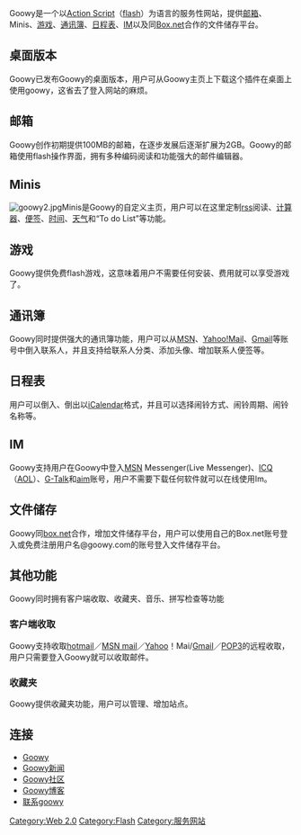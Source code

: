 Goowy是一个以[[Action_Script|Action Script]]（[[flash|flash]]）为语言的服务性网站，提供[[邮箱|邮箱]]、Minis、[[游戏|游戏]]、[[通讯簿|通讯簿]]、[[日程表|日程表]]、[[IM|IM]]以及同[[Box.net|Box.net]]合作的文件储存平台。
== 桌面版本 ==
Goowy已发布Goowy的桌面版本，用户可从Goowy主页上下载这个插件在桌面上使用goowy，这省去了登入网站的麻烦。
== 邮箱 ==
Goowy创作初期提供100MB的邮箱，在逐步发展后逐渐扩展为2GB。Goowy的邮箱使用flash操作界面，拥有多种编码阅读和功能强大的邮件编辑器。

== Minis ==
[[File:goowy2.jpg|frame]]Minis是Goowy的自定义主页，用户可以在这里定制[[rss|rss]]阅读、[[计算器|计算器]]、[[便签|便签]]、[[时间|时间]]、[[天气|天气]]和“To do List”等功能。
== 游戏 ==
Goowy提供免费flash游戏，这意味着用户不需要任何安装、费用就可以享受游戏了。
== 通讯簿 ==
Goowy同时提供强大的通讯簿功能，用户可以从[[MSN|MSN]]、[[Yahoo!Mail|Yahoo!Mail]]、[[Gmail|Gmail]]等账号中倒入联系人，并且支持给联系人分类、添加头像、增加联系人便签等。
== 日程表 ==
用户可以倒入、倒出以[[iCalendar|iCalendar]]格式，并且可以选择闹铃方式、闹铃周期、闹铃名称等。
== IM ==
Goowy支持用户在Goowy中登入[[MSN|MSN]] Messenger(Live Messenger)、[[ICQ|ICQ]]（[[AOL|AOL]]）、[[G-Talk|G-Talk]]和[[aim|aim]]账号，用户不需要下载任何软件就可以在线使用Im。
== 文件储存 ==
Goowy同[[box.net|box.net]]合作，增加文件储存平台，用户可以使用自己的Box.net账号登入或免费注册用户名@goowy.com的账号登入文件储存平台。
== 其他功能 ==
Goowy同时拥有客户端收取、收藏夹、音乐、拼写检查等功能
=== 客户端收取 ===
Goowy支持收取[[hotmail|hotmail]]／[[MSN_mail|MSN mail]]／[[Yahoo|Yahoo]]！Mai/[[Gmail|Gmail]]／[[POP3|POP3]]的远程收取，用户只需要登入Goowy就可以收取邮件。

=== 收藏夹 ===
Goowy提供收藏夹功能，用户可以管理、增加站点。
== 连接 ==
*[http://www.goowy.com Goowy] {{Wayback|url=http://www.goowy.com/ |date=20210126100208 }}
*[http://www.goowy.com/news.html Goowy新闻] {{Wayback|url=http://www.goowy.com/news.html |date=20081120161924 }}
*[https://web.archive.org/web/20060515225753/http://forums.goowy.com/ Goowy社区]
*[http://blogger.goowy.com/ Goowy博客] {{Wayback|url=http://blogger.goowy.com/ |date=20200807183142 }}
*[http://www.goowy.com/contact.html 联系goowy] {{Wayback|url=http://www.goowy.com/contact.html |date=20081012212003 }}

[[Category:Web_2.0|Category:Web 2.0]]
[[Category:Flash|Category:Flash]]
[[Category:服务网站|Category:服务网站]]